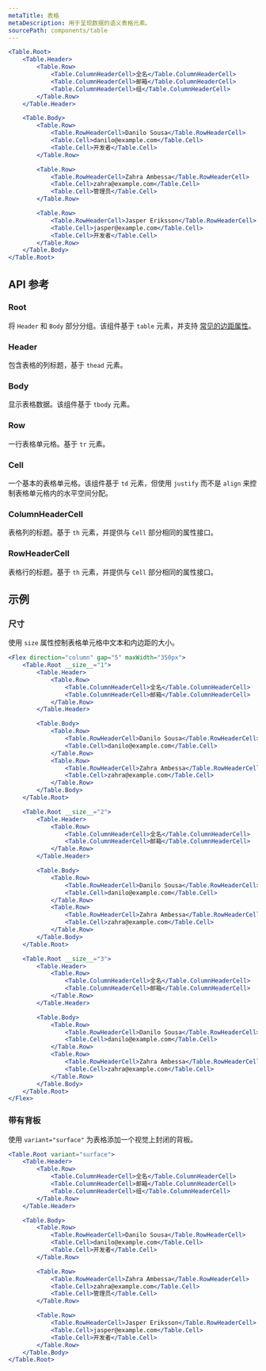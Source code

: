 ```yaml
---
metaTitle: 表格
metaDescription: 用于呈现数据的语义表格元素。
sourcePath: components/table
---
```


```jsx live=true
<Table.Root>
	<Table.Header>
		<Table.Row>
			<Table.ColumnHeaderCell>全名</Table.ColumnHeaderCell>
			<Table.ColumnHeaderCell>邮箱</Table.ColumnHeaderCell>
			<Table.ColumnHeaderCell>组</Table.ColumnHeaderCell>
		</Table.Row>
	</Table.Header>

	<Table.Body>
		<Table.Row>
			<Table.RowHeaderCell>Danilo Sousa</Table.RowHeaderCell>
			<Table.Cell>danilo@example.com</Table.Cell>
			<Table.Cell>开发者</Table.Cell>
		</Table.Row>

		<Table.Row>
			<Table.RowHeaderCell>Zahra Ambessa</Table.RowHeaderCell>
			<Table.Cell>zahra@example.com</Table.Cell>
			<Table.Cell>管理员</Table.Cell>
		</Table.Row>

		<Table.Row>
			<Table.RowHeaderCell>Jasper Eriksson</Table.RowHeaderCell>
			<Table.Cell>jasper@example.com</Table.Cell>
			<Table.Cell>开发者</Table.Cell>
		</Table.Row>
	</Table.Body>
</Table.Root>
```

## API 参考

### Root

将 `Header` 和 `Body` 部分分组。该组件基于 `table` 元素，并支持 [常见的边距属性](/themes/docs/overview/layout#margin-props)。

<ThemesPropsTable defs="tableRootPropDefs" />

### Header

包含表格的列标题，基于 `thead` 元素。

### Body

显示表格数据。该组件基于 `tbody` 元素。

### Row

一行表格单元格。基于 `tr` 元素。

<ThemesPropsTable defs="tableRowPropDefs" />

### Cell

一个基本的表格单元格。该组件基于 `td` 元素，但使用 `justify` 而不是 `align` 来控制表格单元格内的水平空间分配。

<ThemesPropsTable defs="tableCellPropDefs" />

### ColumnHeaderCell

表格列的标题。基于 `th` 元素，并提供与 `Cell` 部分相同的属性接口。

<ThemesPropsTable defs="tableCellPropDefs" />

### RowHeaderCell

表格行的标题。基于 `th` 元素，并提供与 `Cell` 部分相同的属性接口。

<ThemesPropsTable defs="tableCellPropDefs" />

## 示例

### 尺寸

使用 `size` 属性控制表格单元格中文本和内边距的大小。

```jsx live=true line=2,22,42
<Flex direction="column" gap="5" maxWidth="350px">
	<Table.Root __size__="1">
		<Table.Header>
			<Table.Row>
				<Table.ColumnHeaderCell>全名</Table.ColumnHeaderCell>
				<Table.ColumnHeaderCell>邮箱</Table.ColumnHeaderCell>
			</Table.Row>
		</Table.Header>

		<Table.Body>
			<Table.Row>
				<Table.RowHeaderCell>Danilo Sousa</Table.RowHeaderCell>
				<Table.Cell>danilo@example.com</Table.Cell>
			</Table.Row>
			<Table.Row>
				<Table.RowHeaderCell>Zahra Ambessa</Table.RowHeaderCell>
				<Table.Cell>zahra@example.com</Table.Cell>
			</Table.Row>
		</Table.Body>
	</Table.Root>

	<Table.Root __size__="2">
		<Table.Header>
			<Table.Row>
				<Table.ColumnHeaderCell>全名</Table.ColumnHeaderCell>
				<Table.ColumnHeaderCell>邮箱</Table.ColumnHeaderCell>
			</Table.Row>
		</Table.Header>

		<Table.Body>
			<Table.Row>
				<Table.RowHeaderCell>Danilo Sousa</Table.RowHeaderCell>
				<Table.Cell>danilo@example.com</Table.Cell>
			</Table.Row>
			<Table.Row>
				<Table.RowHeaderCell>Zahra Ambessa</Table.RowHeaderCell>
				<Table.Cell>zahra@example.com</Table.Cell>
			</Table.Row>
		</Table.Body>
	</Table.Root>

	<Table.Root __size__="3">
		<Table.Header>
			<Table.Row>
				<Table.ColumnHeaderCell>全名</Table.ColumnHeaderCell>
				<Table.ColumnHeaderCell>邮箱</Table.ColumnHeaderCell>
			</Table.Row>
		</Table.Header>

		<Table.Body>
			<Table.Row>
				<Table.RowHeaderCell>Danilo Sousa</Table.RowHeaderCell>
				<Table.Cell>danilo@example.com</Table.Cell>
			</Table.Row>
			<Table.Row>
				<Table.RowHeaderCell>Zahra Ambessa</Table.RowHeaderCell>
				<Table.Cell>zahra@example.com</Table.Cell>
			</Table.Row>
		</Table.Body>
	</Table.Root>
</Flex>
```

### 带有背板

使用 `variant="surface"` 为表格添加一个视觉上封闭的背板。

```jsx live=true
<Table.Root variant="surface">
	<Table.Header>
		<Table.Row>
			<Table.ColumnHeaderCell>全名</Table.ColumnHeaderCell>
			<Table.ColumnHeaderCell>邮箱</Table.ColumnHeaderCell>
			<Table.ColumnHeaderCell>组</Table.ColumnHeaderCell>
		</Table.Row>
	</Table.Header>

	<Table.Body>
		<Table.Row>
			<Table.RowHeaderCell>Danilo Sousa</Table.RowHeaderCell>
			<Table.Cell>danilo@example.com</Table.Cell>
			<Table.Cell>开发者</Table.Cell>
		</Table.Row>

		<Table.Row>
			<Table.RowHeaderCell>Zahra Ambessa</Table.RowHeaderCell>
			<Table.Cell>zahra@example.com</Table.Cell>
			<Table.Cell>管理员</Table.Cell>
		</Table.Row>

		<Table.Row>
			<Table.RowHeaderCell>Jasper Eriksson</Table.RowHeaderCell>
			<Table.Cell>jasper@example.com</Table.Cell>
			<Table.Cell>开发者</Table.Cell>
		</Table.Row>
	</Table.Body>
</Table.Root>
```